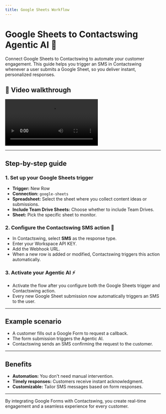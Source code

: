 ```yaml
---
title: Google Sheets Workflow
---
```


# Google Sheets to Contactswing Agentic AI 🚀

Connect Google Sheets to Contactswing to automate your customer engagement. This guide helps you trigger an SMS in Contactswing whenever a user submits a Google Sheet, so you deliver instant, personalized responses.

## 🎥 Video walkthrough

<div class="card-video">
  <video src="https://storage.googleapis.com/helpsessionvideos/Contactswing/Videos/sheets.mp4" autoplay playsinline controls title="Google Forms to Contactswing Workflow"></video>
</div>

---

## Step-by-step guide

### 1. Set up your Google Sheets trigger
- **Trigger:** New Row
- **Connection:** `google-sheets`
- **Spreadsheet:** Select the sheet where you collect content ideas or submissions.
- **Include Team Drive Sheets:** Choose whether to include Team Drives.
- **Sheet:** Pick the specific sheet to monitor.

### 2. Configure the Contactswing SMS action 💬
- In Contactswing, select **SMS** as the response type.
- Enter your Workspace API KEY.
- Add the Webhook URL.
- When a new row is added or modified, Contactswing triggers this action automatically.

### 3. Activate your Agentic AI ⚡
- Activate the flow after you configure both the Google Sheets trigger and Contactswing action.
- Every new Google Sheet submission now automatically triggers an SMS to the user.

---

## Example scenario
- A customer fills out a Google Form to request a callback.
- The form submission triggers the Agentic AI.
- Contactswing sends an SMS confirming the request to the customer.

---

## Benefits
- **Automation:** You don't need manual intervention.
- **Timely responses:** Customers receive instant acknowledgment.
- **Customizable:** Tailor SMS messages based on form responses.

---

By integrating Google Forms with Contactswing, you create real-time engagement and a seamless experience for every customer.
